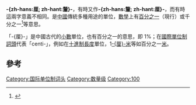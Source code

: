 {{otheruses|厘 (消歧义)}}
{{NoteTA
| T=zh-hans:厘; zh-hant:釐;
| 
}}
'''-{zh-hans:厘; zh-hant:釐}-'''，有時又作'''-{zh-hans:釐; zh-hant:厘}-'''，而有時這兩字意義不相同。是[[中國|中國]]傳統多種用途的單位，[[數學|數學]]上有[[百分比|百分之一]]（現行）或千分之一<ref>{{Cite web |url=http://dict.revised.moe.edu.tw/cgi-bin/cbdic/gsweb.cgi?o=dcbdic&searchid=W00000003419 |title=教育部重編國語辭典修訂本 【釐】 |access-date=2018-02-22 |archive-date=2020-12-14 |archive-url=https://web.archive.org/web/20201214161155/http://dict.revised.moe.edu.tw/cgi-bin/cbdic/gsweb.cgi?o=dcbdic&searchid=W00000003419 |dead-url=no }}</ref>等意思。

「-{厘}-」是中國古代的[[小數|小數]]單位，也有百分之一的意思，即 1%；在[[國際單位制詞頭|國際單位制詞頭]]代表「centi-」，例如在[[十進制|十進制]][[長度|長度]]單位，1[[厘米|-{厘}-米]]等如百分之一[[米_(單位)|米]]。

{{國際單位制詞頭}}
==參考==
{{reflist}}

{{中文數字單位}}

[[Category:国际单位制词头|Category:国际单位制词头]]
[[Category:数量级|Category:数量级]]
[[Category:100|Category:100]]